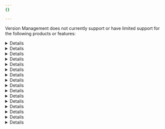 ```yaml
---
{}

---
```



Version Management does not currently support or have limited support for the following products or features:


<Details header="API Shield">

* Some [API Shield](/api-shield/) configurations are not cloned when a new zone version is created.
* Customers are allowed to opt-in to remove the UI block that prevents enabling Version Management. 
</Details>


<Details header="Authenticated Origin Pull">

* [Authenticated Origin Pull](/ssl/origin-configuration/authenticated-origin-pull/) does not work with Zone Versioning.
* Accessing your domain from an allowlisted IP returns a Cloudflare 520 error. 
</Details>


<Details header="Cache">

* [Cache](/workers/runtime-apis/cache/) configurations are versioned, but cache keys are not.
* Caching a new URL on staging would cache it for production as well.
* Purging cache on staging would purge it on production too.
* Promoting a new version to production would wipe all exiting cache. 
</Details>


<Details header="Cache Rules when used with Cloudflare Images">

* [Image Resizing](/images/) does not work with the `additional_cacheable_ports` [Cache Rule](/cache/how-to/cache-rules/) setting and Zone Versioning.
* If you use `additional_cacheable_ports` with Image Resizing, the image will be resized every time it is requested and will result in low performance. 
</Details>


<Details header="Workers Cache API">

* [Workers Cache API](/workers/runtime-apis/cache/) does not work with Version Management.
* If you use the Workers Cache API with Zone Versioning, you might encounter unexpected caching behaviours. 
</Details>


<Details header="China Network">

* Regardless of the version deployed to production, traffic in China will always target the root zone.
* Other incompatibility issues with Access and ICP licenses. 
</Details>


<Details header="Cloudflare API">

* Zone Version Management does not currently expose a public [API](/api/).
* Customers can only use Version Management through the [Cloudflare dashboard](https://dash.cloudflare.com/). 
</Details>


<Details header="Domain-scoped Roles">

* [Domain-scoped Roles](/fundamentals/setup/manage-members/roles/#domain-scoped-roles) apply only to your root zone.
* Once a new version is created, these roles do not copy over and they lose access to versions. 
</Details>


<Details header="Image Transformations">

* Changes made to [Image Transformations](/images/transform-images/#transform-images) are not cloned when a new zone version is created. 
</Details>


<Details header="Network Error Logging">

* [Network Error Logging](/network-error-logging/) configurations are not cloned when a new version is created. 
</Details>


<Details header="Page Shield">

* [Page Shield](/page-shield/) is not available for versioning and is only configurable under your Global Configuration. 
</Details>


<Details header="Security Insights">

* [Security Insights](/security-center/security-insights/) are not shown when Zone Versioning is enabled and the first version is deployed to production. 
</Details>


<Details header="Terraform">

* Zone Version Management does not currently support [Terraform](/terraform/).
* Customers should either use Terraform or Version Management. 
</Details>


<Details header="WAF Attack Score">

* [WAF Attack Score](/waf/about/waf-attack-score/) configurations are not cloned when a new zone version is created. 
</Details>


<Details header="Waiting Room">

* [Waiting Room](/waiting-room/) users active on the site may be placed back in the queue.
* Waiting Room users in the queue may lose their place in line.
* Traffic may exceed limits. 
</Details>


<Details header="Wrangler">

* If a version has a Worker route, it might disappear when a Worker is deployed via [Wrangler](/workers/wrangler/).
* If two versions have the same custom domains, the Worker might randomly choose between them. 
</Details>
